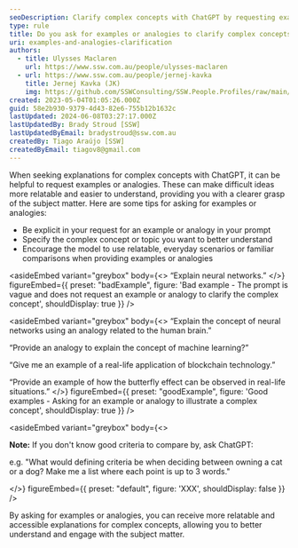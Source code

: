 ```yaml
---
seoDescription: Clarify complex concepts with ChatGPT by requesting examples or analogies that provide relatable and accessible explanations.
type: rule
title: Do you ask for examples or analogies to clarify complex concepts?
uri: examples-and-analogies-clarification
authors:
  - title: Ulysses Maclaren
    url: https://www.ssw.com.au/people/ulysses-maclaren
  - url: https://www.ssw.com.au/people/jernej-kavka
    title: Jernej Kavka (JK)
    img: https://github.com/SSWConsulting/SSW.People.Profiles/raw/main/Jernej-Kavka/Images/Jernej-Kavka-Profile.jpg
created: 2023-05-04T01:05:26.000Z
guid: 58e2b930-9379-4d43-82e6-755b12b1632c
lastUpdated: 2024-06-08T03:27:17.000Z
lastUpdatedBy: Brady Stroud [SSW]
lastUpdatedByEmail: bradystroud@ssw.com.au
createdBy: Tiago Araújo [SSW]
createdByEmail: tiagov8@gmail.com
---
```


When seeking explanations for complex concepts with ChatGPT, it can be helpful to request examples or analogies. These can make difficult ideas more relatable and easier to understand, providing you with a clearer grasp of the subject matter.
Here are some tips for asking for examples or analogies:

- Be explicit in your request for an example or analogy in your prompt
- Specify the complex concept or topic you want to better understand
- Encourage the model to use relatable, everyday scenarios or familiar comparisons when providing examples or analogies

<asideEmbed
  variant="greybox"
  body={<>
    “Explain neural networks.”
  </>}
  figureEmbed={{
    preset: "badExample",
    figure: 'Bad example - The prompt is vague and does not request an example or analogy to clarify the complex concept',
    shouldDisplay: true
  }}
/>

<asideEmbed
  variant="greybox"
  body={<>
    “Explain the concept of neural networks using an analogy related to the human brain.”

“Provide an analogy to explain the concept of machine learning?”

“Give me an example of a real-life application of blockchain technology.”

“Provide an example of how the butterfly effect can be observed in real-life situations.”
  </>}
  figureEmbed={{
    preset: "goodExample",
    figure: 'Good examples - Asking for an example or analogy to illustrate a complex concept',
    shouldDisplay: true
  }}
/>

<asideEmbed
  variant="greybox"
  body={<>
    
**Note:** If you don't know good criteria to compare by, ask ChatGPT:

e.g. "What would defining criteria be when deciding between owning a cat or a dog? Make me a list where each point is up to 3 words."

  </>}
  figureEmbed={{
    preset: "default",
    figure: 'XXX',
    shouldDisplay: false
  }}
/>

By asking for examples or analogies, you can receive more relatable and accessible explanations for complex concepts, allowing you to better understand and engage with the subject matter.
